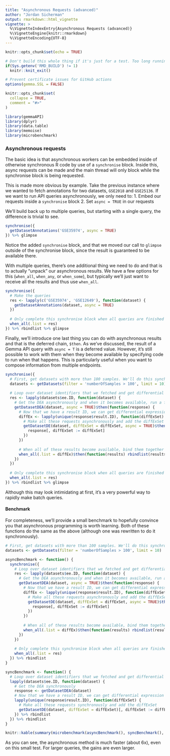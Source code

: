 ```yaml
---
title: "Asynchronous Requests (advanced)"
author: "Jordan Sicherman"
output: rmarkdown::html_vignette
vignette: >
  %\VignetteIndexEntry{Asynchronous Requests (advanced)}
  %\VignetteEngine{knitr::rmarkdown}
  %\VignetteEncoding{UTF-8}
---
```


```r
knitr::opts_chunk$set(echo = TRUE)
```

```r
# Don't build this whole thing if it's just for a test. Too long running/taxing on Gemma
if(Sys.getenv('RMD_BUILD') != 1)
  knitr::knit_exit()

# Prevent certificate issues for GitHub actions
options(gemma.SSL = FALSE)

knitr::opts_chunk$set(
  collapse = TRUE,
  comment = "#>"
)
```

```r
library(gemmaAPI)
library(dplyr)
library(data.table)
library(memoise)
library(microbenchmark)
```

### Asynchronous requests

The basic idea is that asynchronous workers can be embedded inside of otherwise synchronous R code by use of a `synchronise` block. Inside this, async requests can be made and the main thread will only block while the synchronise block is being requested.

This is made more obvious by example. Take the previous instance where we wanted to fetch annotations for two datasets, `GSE2018` and `GSE25136`. If we want to run API queries asynchronously, we only need to: 1. Embed our requests inside a `synchronise` block 2. Set `async = TRUE` in our requests

We'll build back up to multiple queries, but starting with a single query, the difference is trivial to see.

```r
synchronise({
  getDatasetAnnotations('GSE35974', async = TRUE)
}) %>% glimpse
```

Notice the added `synchronise` block, and that we moved our call to `glimpse` outside of the synchronise block, since the result is guaranteed to be available there.

With multiple queries, there's one additional thing we need to do and that is to actually "unpack" our asynchronous results. We have a few options for this (`when_all`, `when_any`, or `when_some`), but typically we'll just want to receive all the results and thus use `when_all`.

```r
synchronise({
  # Make the queries
  res <- lapply(c('GSE35974', 'GSE12649'), function(dataset) {
    getDatasetAnnotations(dataset, async = TRUE)
  })
  
  # Only complete this synchronise block when all queries are finished
  when_all(.list = res)
}) %>% rbindlist %>% glimpse
```

Finally, we'll introduce one last thing you can do with asynchronous results and that is the deferred chain, `$then`. As we've discussed, the result of a Gemma API query with `async = T` is a deferred value. However, it's still possible to work with them when they become available by specifying code to run when that happens. This is particularly useful when you want to compose information from multiple endpoints.

```r
synchronise({
  # First, get datasets with more than 100 samples. We'll do this synchronously since we need identifiers to continue
  datasets <- getDatasets(filter = 'numberOfSamples > 100', limit = 10)
  
  # Loop over dataset identifiers that we fetched and get differential expression analyses.
  res <- lapply(datasets$ee.ID, function(dataset) {
    # Get the DEA asynchronously and when it becomes available, run a function on the result
    getDatasetDEA(dataset, async = TRUE)$then(function(response) {
      # Now that we have a result ID, we can get differential expression results for these analyses
      diffEx <- lapply(unique(response$result.ID), function(diffExSet) {
        # Make all these requests asynchronously and add the diffExSet when we receive a response
        getDatasetDE(dataset, diffExSet = diffExSet, async = TRUE)$then(function(response) {
          response[, diffExSet := diffExSet]
        })
      })
      
      # When all of these results become available, bind them together for return
      when_all(.list = diffEx)$then(function(results) rbindlist(results))
    })
  })
  
  # Only complete this synchronise block when all queries are finished
  when_all(.list = res)
}) %>% rbindlist %>% glimpse
```

Although this may look intimidating at first, it's a very powerful way to rapidly make batch queries.

#### Benchmark

For completeness, we'll provide a small benchmark to hopefully convince you that asynchronous programming is worth learning. Both of these functions do the same as the above (although one was rewritten to do it synchronously).

```r
# First, get datasets with more than 100 samples. We'll do this synchronously since we need identifiers to continue
datasets <- getDatasets(filter = 'numberOfSamples > 100', limit = 10)

asyncBenchmark <- function() {
  synchronise({
    # Loop over dataset identifiers that we fetched and get differential expression analyses.
    res <- lapply(datasets$ee.ID, function(dataset) {
      # Get the DEA asynchronously and when it becomes available, run a function on the result
      getDatasetDEA(dataset, async = TRUE)$then(function(response) {
        # Now that we have a result ID, we can get differential expression results for these analyses
        diffEx <- lapply(unique(response$result.ID), function(diffExSet) {
          # Make all these requests asynchronously and add the diffExSet when we receive a response
          getDatasetDE(dataset, diffExSet = diffExSet, async = TRUE)$then(function(response) {
            response[, diffExSet := diffExSet]
          })
        })
        
        # When all of these results become available, bind them together for return
        when_all(.list = diffEx)$then(function(results) rbindlist(results))
      })
    })
    
    # Only complete this synchronise block when all queries are finished
    when_all(.list = res)
  }) %>% rbindlist
}

syncBenchmark <- function() {
  # Loop over dataset identifiers that we fetched and get differential expression analyses.
  lapply(datasets$ee.ID, function(dataset) {
    # Get the DEA synchronously
    response <- getDatasetDEA(dataset)
    # Now that we have a result ID, we can get differential expression results for these analyses
    lapply(unique(response$result.ID), function(diffExSet) {
      # Make all these requests synchronously and add the diffExSet
      getDatasetDE(dataset, diffExSet = diffExSet)[, diffExSet := diffExSet]
    }) %>% rbindlist
  }) %>% rbindlist
}

knitr::kable(summary(microbenchmark(asyncBenchmark(), syncBenchmark(), times = 5), unit = 's'))
```

As you can see, the asynchronous method is much faster (about 6x), even on this small test. For larger queries, the gains are even larger.
